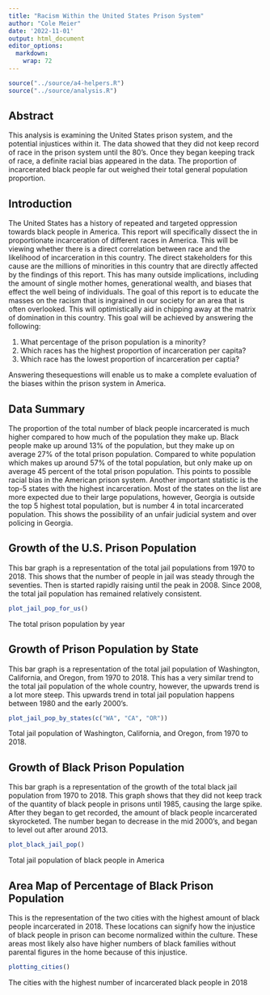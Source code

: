 ```yaml
---
title: "Racism Within the United States Prison System"
author: "Cole Meier"
date: '2022-11-01'
output: html_document
editor_options: 
  markdown: 
    wrap: 72
---
```


```r
source("../source/a4-helpers.R")
source("../source/analysis.R")
```

## Abstract

This analysis is examining the United States prison system, and the
potential injustices within it. The data showed that they did not keep
record of race in the prison system until the 80's. Once they began
keeping track of race, a definite racial bias appeared in the data. The
proportion of incarcerated black people far out weighed their total
general population proportion.

## Introduction

The United States has a history of repeated and targeted oppression
towards black people in America. This report will specifically dissect
the in proportionate incarceration of different races in America. This
will be viewing whether there is a direct correlation between race and
the likelihood of incarceration in this country. The direct stakeholders
for this cause are the millions of minorities in this country that are
directly affected by the findings of this report. This has many outside
implications, including the amount of single mother homes, generational
wealth, and biases that effect the well being of individuals. The goal
of this report is to educate the masses on the racism that is ingrained
in our society for an area that is often overlooked. This will
optimistically aid in chipping away at the matrix of domination in this
country. This goal will be achieved by answering the following:

1.  What percentage of the prison population is a minority?
2.  Which races has the highest proportion of incarceration per capita?
3.  Which race has the lowest proportion of incarceration per captia?

Answering thesequestions will enable us to make a complete evaluation of
the biases within the prison system in America.

## Data Summary

The proportion of the total number of black people incarcerated is much
higher compared to how much of the population they make up. Black people
make up around 13% of the population, but they make up on average 27% of
the total prison population. Compared to white population which makes up
around 57% of the total population, but only make up on average 45
percent of the total prison population. This points to possible racial
bias in the American prison system. Another important statistic is the
top-5 states with the highest incarceration. Most of the states on the
list are more expected due to their large populations, however, Georgia
is outside the top 5 highest total population, but is number 4 in total
incarcerated population. This shows the possibility of an unfair
judicial system and over policing in Georgia.

## Growth of the U.S. Prison Population

This bar graph is a representation of the total jail populations from
1970 to 2018. This shows that the number of people in jail was steady
through the seventies. Then is started rapidly raising until the peak in
2008. Since 2008, the total jail population has remained relatively
consistent.

```r
plot_jail_pop_for_us()
```

The total prison population by year

## Growth of Prison Population by State

This bar graph is a representation of the total jail population of
Washington, California, and Oregon, from 1970 to 2018. This has a very
similar trend to the total jail population of the whole country,
however, the upwards trend is a lot more steep. This upwards trend in
total jail population happens between 1980 and the early 2000's.

```r
plot_jail_pop_by_states(c("WA", "CA", "OR"))
```

Total jail population of Washington, California, and Oregon, from 1970
to 2018.

## Growth of Black Prison Population

This bar graph is a representation of the growth of the total black jail
population from 1970 to 2018. This graph shows that they did not keep
track of the quantity of black people in prisons until 1985, causing the
large spike. After they began to get recorded, the amount of black
people incarcerated skyrocketed. The number began to decrease in the mid
2000's, and began to level out after around 2013.

```r
plot_black_jail_pop()
```

Total jail population of black people in America

## Area Map of Percentage of Black Prison Population

This is the representation of the two cities with the highest amount of
black people incarcerated in 2018. These locations can signify how the
injustice of black people in prison can become normalized within the
culture. These areas most likely also have higher numbers of black
families without parental figures in the home because of this injustice.

```r
plotting_cities()
```

The cities with the highest number of incarcerated black people in 2018
